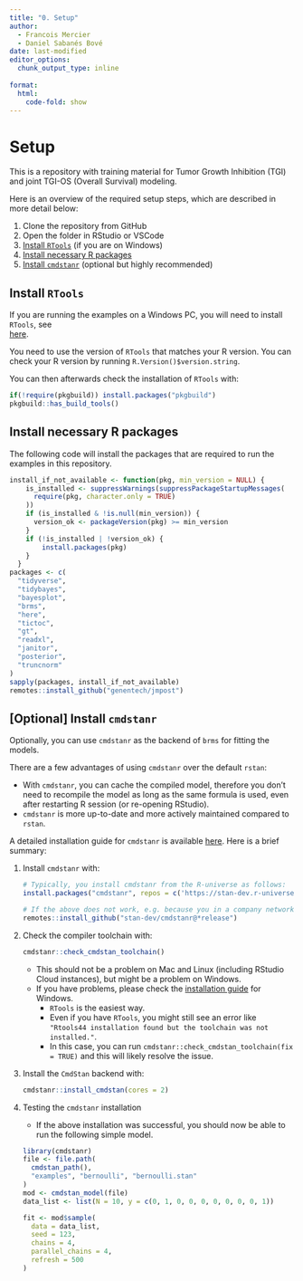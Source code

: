 ```yaml
---
title: "0. Setup"
author:
  - Francois Mercier
  - Daniel Sabanés Bové
date: last-modified
editor_options: 
  chunk_output_type: inline
  
format:
  html:
    code-fold: show
---
```


# Setup

This is a repository with training material for Tumor Growth Inhibition (TGI) and joint TGI-OS (Overall Survival) modeling.

Here is an overview of the required setup steps, which are described in more detail below:

1. Clone the repository from GitHub
1. Open the folder in RStudio or VSCode
1. [Install `RTools`](#install-rtools) (if you are on Windows)
1. [Install necessary R packages](#install-necessary-r-packages)
1. [Install `cmdstanr`](#optional-install-cmdstanr) (optional but highly recommended)

## Install `RTools`

If you are running the examples on a Windows PC, you will need to install `RTools`, see  
[here](https://cran.r-project.org/bin/windows/Rtools/).

You need to use the version of `RTools` that matches your R version.
You can check your R version by running `R.Version()$version.string`.

You can then afterwards check the installation of `RTools` with:

```r
if(!require(pkgbuild)) install.packages("pkgbuild")
pkgbuild::has_build_tools()
```

## Install necessary R packages

The following code will install the packages that are required to run the examples in this repository.

```r
install_if_not_available <- function(pkg, min_version = NULL) {
    is_installed <- suppressWarnings(suppressPackageStartupMessages(
      require(pkg, character.only = TRUE)
    ))
    if (is_installed & !is.null(min_version)) {
      version_ok <- packageVersion(pkg) >= min_version
    }    
    if (!is_installed | !version_ok) {
        install.packages(pkg)
    }
  }
packages <- c(
  "tidyverse", 
  "tidybayes", 
  "bayesplot", 
  "brms", 
  "here", 
  "tictoc", 
  "gt",
  "readxl",
  "janitor",
  "posterior",
  "truncnorm"
)
sapply(packages, install_if_not_available)
remotes::install_github("genentech/jmpost")
```

## [Optional] Install `cmdstanr`

Optionally, you can use `cmdstanr` as the backend of `brms` for fitting the models.

There are a few advantages of using `cmdstanr` over the default `rstan`:

- With `cmdstanr`, you can cache the compiled model, therefore you don't need to recompile the model as long as the same formula is used, even after restarting R session (or re-opening RStudio).
- `cmdstanr` is more up-to-date and more actively maintained compared to `rstan`.

A detailed installation guide for `cmdstanr` is available [here](https://mc-stan.org/cmdstanr/articles/cmdstanr.html).
Here is a brief summary:

1. Install `cmdstanr` with:

    ```r
    # Typically, you install cmdstanr from the R-universe as follows:
    install.packages("cmdstanr", repos = c('https://stan-dev.r-universe.dev', getOption("repos")))

    # If the above does not work, e.g. because you in a company network or VPN, you can install cmdstanr from GitHub instead:
    remotes::install_github("stan-dev/cmdstanr@*release")    
    ```
    
1. Check the compiler toolchain with:

    ```r
    cmdstanr::check_cmdstan_toolchain()
    ```
    
    - This should not be a problem on Mac and Linux (including RStudio Cloud instances), but might be a problem on Windows.
    - If you have problems, please check the [installation guide](https://mc-stan.org/docs/cmdstan-guide/installation.html#windows) for Windows. 
      - `RTools` is the easiest way. 
      - Even if you have `RTools`, you might still see an error like `"Rtools44 installation found but the toolchain was not installed."`. 
      - In this case, you can run `cmdstanr::check_cmdstan_toolchain(fix = TRUE)` and this will likely resolve the issue.
      
1. Install the `CmdStan` backend with:

    ```r
    cmdstanr::install_cmdstan(cores = 2)
    ```

1.  Testing the `cmdstanr` installation

    - If the above installation was successful, you should now be able to run the following simple model.
    
    ```r
    library(cmdstanr)
    file <- file.path(
      cmdstan_path(), 
      "examples", "bernoulli", "bernoulli.stan"
    )
    mod <- cmdstan_model(file)
    data_list <- list(N = 10, y = c(0, 1, 0, 0, 0, 0, 0, 0, 0, 1))
    
    fit <- mod$sample(
      data = data_list,
      seed = 123,
      chains = 4,
      parallel_chains = 4,
      refresh = 500
    )
    ```
